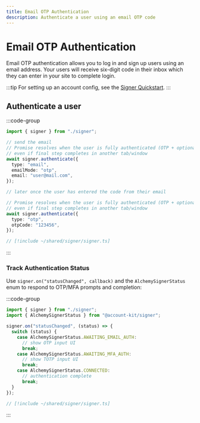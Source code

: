 ```yaml
---
title: Email OTP Authentication
description: Authenticate a user using an email OTP code
---
```


# Email OTP Authentication

Email OTP authentication allows you to log in and sign up users using an email address. Your users will receive six-digit code in their inbox which they can enter in your site to complete login.

:::tip
For setting up an account config, see the [Signer Quickstart](/signer/quickstart).
:::

## Authenticate a user

:::code-group

```ts twoslash [example.ts]
import { signer } from "./signer";

// send the email
// Promise resolves when the user is fully authenticated (OTP + optional MFA),
// even if final step completes in another tab/window
await signer.authenticate({
  type: "email",
  emailMode: "otp",
  email: "user@mail.com",
});

// later once the user has entered the code from their email

// Promise resolves when the user is fully authenticated (OTP + optional MFA),
// even if final step completes in another tab/window
await signer.authenticate({
  type: "otp",
  otpCode: "123456",
});
```

```ts twoslash [signer] filename="signer.ts"
// [!include ~/shared/signer/signer.ts]
```

:::

### Track Authentication Status

Use `signer.on("statusChanged", callback)` and the `AlchemySignerStatus` enum to respond to OTP/MFA prompts and completion:

:::code-group

```ts twoslash [example.ts]
import { signer } from "./signer";
import { AlchemySignerStatus } from "@account-kit/signer";

signer.on("statusChanged", (status) => {
  switch (status) {
    case AlchemySignerStatus.AWAITING_EMAIL_AUTH:
      // show OTP input UI
      break;
    case AlchemySignerStatus.AWAITING_MFA_AUTH:
      // show TOTP input UI
      break;
    case AlchemySignerStatus.CONNECTED:
      // authentication complete
      break;
  }
});
```

```ts twoslash [signer] filename="signer.ts"
// [!include ~/shared/signer/signer.ts]
```

:::
